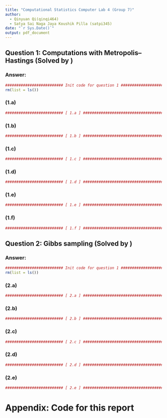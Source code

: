 ```yaml
---
title: "Computational Statistics Computer Lab 4 (Group 7)"
author: 
  - Qinyuan Qi(qinqi464)
  - Satya Sai Naga Jaya Koushik	Pilla (satpi345)
date: "`r Sys.Date()`"
output: pdf_document
---
```


## Question 1:  Computations with Metropolis–Hastings (Solved by )

### Answer:

```r
########################## Init code for question 1 ############################
rm(list = ls())
```

### (1.a)

```r
########################## [ 1.a ] #############################################

```

### (1.b)

```r
########################## [ 1.b ] #############################################

```

### (1.c)

```r
########################## [ 1.c ] #############################################

```

### (1.d)

```r
########################## [ 1.d ] #############################################

```

### (1.e)

```r
########################## [ 1.e ] #############################################

```

### (1.f)

```r
########################## [ 1.f ] #############################################

```

## Question 2:  Gibbs sampling (Solved by )

### Answer:

```r
########################## Init code for question 1 ############################
rm(list = ls())
```

### (2.a)

```r
########################## [ 2.a ] #############################################

```

### (2.b)

```r
########################## [ 2.b ] #############################################

```
### (2.c)

```r
########################## [ 2.c ] #############################################

```

### (2.d)

```r
########################## [ 2.d ] #############################################

```

### (2.e)

```r
########################## [ 2.e ] #############################################

```

\newpage
# Appendix: Code for this report

```r
```
